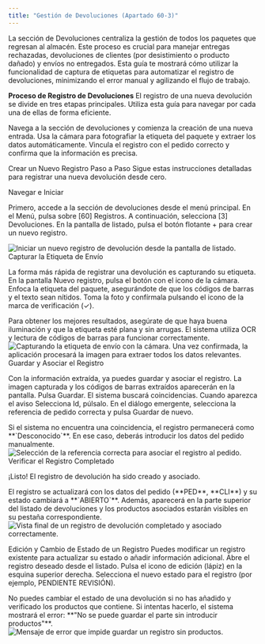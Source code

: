 ```yaml
---
title: "Gestión de Devoluciones (Apartado 60-3)"
---
```


La sección de Devoluciones centraliza la gestión de todos los paquetes que regresan al almacén. Este proceso es crucial para manejar entregas rechazadas, devoluciones de clientes (por desistimiento o producto dañado) y envíos no entregados.
Esta guía te mostrará cómo utilizar la funcionalidad de captura de etiquetas para automatizar el registro de devoluciones, minimizando el error manual y agilizando el flujo de trabajo.


**Proceso de Registro de Devoluciones**
El registro de una nueva devolución se divide en tres etapas principales. Utiliza esta guía para navegar por cada una de ellas de forma eficiente.

<CardGroup cols={3}>
  <Card title="1. Iniciar Registro" icon="plus-circle">
    Navega a la sección de devoluciones y comienza la creación de una nueva entrada.
  </Card>
  <Card title="2. Capturar Etiqueta" icon="camera">
    Usa la cámara para fotografiar la etiqueta del paquete y extraer los datos automáticamente.
  </Card>
  <Card title="3. Asociar y Verificar" icon="link">
    Vincula el registro con el pedido correcto y confirma que la información es precisa.
  </Card>
</CardGroup>

Crear un Nuevo Registro Paso a Paso
Sigue estas instrucciones detalladas para registrar una nueva devolución desde cero.

<Steps>
  <Step>
    Navegar e Iniciar
  </Step>
  
  Primero, accede a la sección de devoluciones desde el menú principal.
  En el Menú, pulsa sobre [60] Registros.
  A continuación, selecciona [3] Devoluciones.
  En la pantalla de listado, pulsa el botón flotante \+ para crear un nuevo registro.

  <Frame>
    <img
      className="rounded-xl"
      src="https://i.imgur.com/W2d2DkE.png"
      alt="Iniciar un nuevo registro de devolución desde la pantalla de listado."
    />
  </Frame>
  <Step>
    Capturar la Etiqueta de Envío
  </Step>
  
  La forma más rápida de registrar una devolución es capturando su etiqueta.
  En la pantalla Nuevo registro, pulsa el botón con el icono de la cámara.
  Enfoca la etiqueta del paquete, asegurándote de que los códigos de barras y el texto sean nítidos.
  Toma la foto y confírmala pulsando el icono de la marca de verificación (✓).

  <Tip>
    Para obtener los mejores resultados, asegúrate de que haya buena iluminación y que la etiqueta esté plana y sin arrugas. El sistema utiliza OCR y lectura de códigos de barras para funcionar correctamente.
  </Tip>
  <Frame>
    <img
      className="rounded-xl"
      src="https://i.imgur.com/vHq0L9d.png"
      alt="Capturando la etiqueta de envío con la cámara."
    />
  </Frame>
  Una vez confirmada, la aplicación procesará la imagen para extraer todos los datos relevantes.
  <Step>
    Guardar y Asociar el Registro
  </Step>
  
  Con la información extraída, ya puedes guardar y asociar el registro.
  La imagen capturada y los códigos de barras extraídos aparecerán en la pantalla.
  Pulsa Guardar.
  El sistema buscará coincidencias. Cuando aparezca el aviso Selecciona Id, púlsalo.
  En el diálogo emergente, selecciona la referencia de pedido correcta y pulsa Guardar de nuevo.

  <Info>
    Si el sistema no encuentra una coincidencia, el registro permanecerá como **`Desconocido`**. En ese caso, deberás introducir los datos del pedido manualmente.
  </Info>
  <Frame>
    <img
      className="rounded-xl"
      src="https://i.imgur.com/b9i66cW.png"
      alt="Selección de la referencia correcta para asociar el registro al pedido."
    />
  </Frame>
  <Step>
    Verificar el Registro Completado
  </Step>
  
  ¡Listo\! El registro de devolución ha sido creado y asociado.

  <Check>
    El registro se actualizará con los datos del pedido (**PED**, **CLI**) y su estado cambiará a **`ABIERTO`**. Además, aparecerá en la parte superior del listado de devoluciones y los productos asociados estarán visibles en su pestaña correspondiente.
  </Check>
  <Frame>
    <img
      className="rounded-xl"
      src="https://i.imgur.com/5lI4T3G.png"
      alt="Vista final de un registro de devolución completado y asociado correctamente."
    />
  </Frame>
</Steps>

Edición y Cambio de Estado de un Registro
Puedes modificar un registro existente para actualizar su estado o añadir información adicional.
Abre el registro deseado desde el listado.
Pulsa el icono de edición (lápiz) en la esquina superior derecha.
Selecciona el nuevo estado para el registro (por ejemplo, PENDIENTE REVISIÓN).

<Warning>
  No puedes cambiar el estado de una devolución si no has añadido y verificado los productos que contiene. Si intentas hacerlo, el sistema mostrará el error: **"No se puede guardar el parte sin introducir productos"**.
</Warning>

<Frame>
  <img
    className="rounded-xl"
    src="https://i.imgur.com/s6wYn3M.png"
    alt="Mensaje de error que impide guardar un registro sin productos."
  />
</Frame>